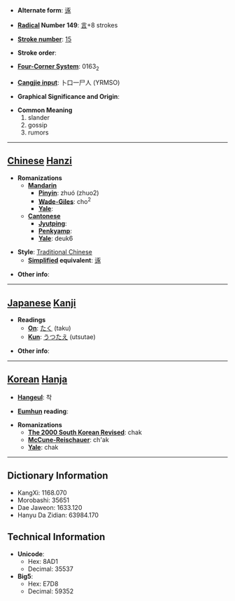 * '''Alternate form''': [[诼]]

* '''[[Wiktionary:Chinese radical index| Radical]] Number 149''': [[Wiktionary:Chinese radical index 言|言]]+8 strokes

* '''[[Wiktionary:Chinese total strokes index|Stroke number]]''': [[Wiktionary:Chinese total strokes index 15|15]]

* '''Stroke order''': 

* '''[[Wiktionary:Chinese four corner index|Four-Corner System]]''': 0163<sub>2</sub>

* '''[[Wiktionary:Chinese Cangjie index|Cangjie input]]''': 卜口一尸人 (YRMSO)

* '''Graphical Significance and Origin''': 

* '''Common Meaning'''
*#slander
*# gossip
*# rumors


----

== [[Chinese]] [[Hanzi]] ==

* '''Romanizations'''
** '''[[Mandarin]]'''
*** '''[[Pinyin]]''': zhuó (zhuo2)
*** '''[[Wade-Giles]]''': cho<sup>2</sup>
*** '''[[Yale]]''': 
** '''[[Cantonese]]'''
*** '''[[Jyutping]]''':
*** '''[[Penkyamp]]''': 
*** '''[[Yale]]''': deuk6

* '''Style''': [[Traditional Chinese]] 
** '''[[Simplified Chinese|Simplified]] equivalent''': [[诼]]

* '''Other info''': 

----

== [[Japanese]] [[Kanji]] ==

* '''Readings'''
** '''[[On]]''': [[たく]] (taku)
** '''[[Kun]]''': [[うつたえ]] (utsutae)

* '''Other info''':  

----

== [[Korean]] [[Hanja]] ==

* '''[[Hangeul]]''': 착

* '''[[Eumhun]] reading''': 

* '''Romanizations'''
** '''[[The 2000 South Korean Revised Romanization|The 2000 South Korean Revised]]''': chak
** '''[[McCune-Reischauer]]''': ch'ak
** '''[[Yale]]''': chak

----

== Dictionary Information ==

* KangXi: 1168.070
* Morobashi: 35651
* Dae Jaweon: 1633.120
* Hanyu Da Zidian: 63984.170

== Technical Information ==

* '''Unicode''':
** Hex: 8AD1
** Decimal: 35537
* '''Big5''':
** Hex: E7D8
** Decimal: 59352